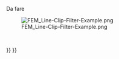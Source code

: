 <languages/>

<div class="mw-translate-fuzzy">
{{Docnav/it
|[[FEM_PostFilterClipRegion/it|Region clip filter]]
|[[FEM_PostFilterLinearizedStresses/it|Stress linearization plot]]
|[[FEM_Workbench/it|FEM]]
|IconL=FEM_PostFilterClipRegion.svg
|IconR=FEM_PostFilterLinearizedStresses.svg
|IconC=Workbench_FEM.svg
}}
</div>

<div class="mw-translate-fuzzy">
{{GuiCommand/it|Name=FEM_PostCreateDataAlongLineFilter|Name/it=FEM PostCreateDataAlongLineFilter|Icon=Fem-DataAlongLine.svg|MenuLocation= Risultati → Data along line filter ||Workbenches=[[FEM_Workbench/it|FEM]]|Shortcut=|SeeAlso=[[FEM_tutorial/it|Tutorial FEM]]}}
</div>

<span id="Description"></span>
{{FEM Tools navi/it}}

<div class="mw-translate-fuzzy">
Da fare
</div>

[[File:FEM_Line-Clip-Filter-Example.png]]

<div lang="en" dir="ltr" class="mw-content-ltr">
{{Caption|A line clip filter inside a [[FEM_PostFilterClipRegion|Region clip filter]].</br>
The Region clip filter is the semi-transparent object.</br>
The part of the line outside the Region clip filter is set to a value of zero and therefore appears blue.}}
</div>

<span id="Usage"></span>
{{Userdocnavi/it}}

<div class="mw-translate-fuzzy">
<br />
</div>


<div class="mw-translate-fuzzy">
{{Docnav/it
|[[FEM_PostFilterClipRegion/it|Region clip filter]]
|[[FEM_PostFilterLinearizedStresses/it|Stress linearization plot]]
|[[FEM_Workbench/it|FEM]]
|IconL=FEM_PostFilterClipRegion.svg
|IconR=FEM_PostFilterLinearizedStresses.svg
|IconC=Workbench_FEM.svg
}}
</div>

{{FEM Tools navi{{#translation:}}}}
{{Userdocnavi{{#translation:}}}}
{{clear}}